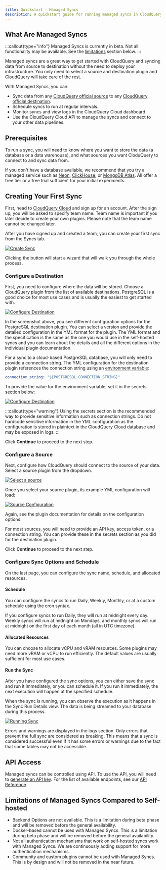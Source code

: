 ```yaml
---
title: Quickstart - Managed Syncs
description: A quickstart guide for running managed syncs in CloudQuery Cloud
---
```


## What Are Managed Syncs

:::callout{type="info"}
Managed Syncs is currently in beta. Not all functionality may be available. See the [limitations](#limitations-of-managed-syncs-compared-to-self-hosted) section below.
:::

Managed syncs are a great way to get started with CloudQuery and syncing data from source to destination without the need to deploy your infrastructure. You only need to select a source and destination plugin and CloudQuery will take care of the rest.

With Managed Syncs, you can:

- Sync data from any [CloudQuery official source](https://hub.cloudquery.io/plugins/source?authors=official) to any [CloudQuery official destination](https://hub.cloudquery.io/plugins/destination?authors=official).
- Schedule syncs to run at regular intervals.
- Monitor syncs and view logs in the CloudQuery Cloud dashboard.
- Use the CloudQuery Cloud API to manage the syncs and connect to your other data pipelines.

## Prerequisites

To run a sync, you will need to know where you want to store the data (a database or a data warehouse), and what sources you want CloduQuery to connect to and sync data from.

If you don't have a database available, we recommend that you try a managed service such as [Neon](https://neon.tech/), [ClickHouse](https://clickhouse.com/), or [MongoDB Atlas](https://www.mongodb.com/atlas/database). All offer a free tier or a free trial sufficient for your initial experiments.

## Creating Your First Sync

First, head to [CloudQuery Cloud](https://cloud.cloudquery.io) and sign up for an account. After the sign up, you will be asked to specify team name. Team name is important if you later decide to create your own plugins. Please note that the team name cannot be changed later.

After you have signed up and created a team, you can create your first sync from the Syncs tab.

[![Create Sync](/images/docs/quickstart/empty-syncs.png)](/images/docs/quickstart/empty-syncs.png)

Clicking the button will start a wizard that will walk you through the whole process.

### Configure a Destination

First, you need to configure where the data will be stored. Choose a CloudQuery plugin from the list of available destinations. PostgreSQL is a good choice for most use cases and is usually the easiest to get started with.

[![Configure Destination](/images/docs/quickstart/destination.png)](/images/docs/quickstart/destination.png)

In the screenshot above, you see different configuration options for the PostgreSQL destination plugin. You can select a version and provide the detailed configuration in the YML format for the plugin. The YML format and the specification is the same as the one you would use in the self-hosted syncs and you can learn about the details and all the different options in the individual plugin documentation.

For a sync to a cloud-based PostgreSQL database, you will only need to provide a connection string. The YML configuration for the destination plugin references the connection string using an [environment variable](/docs/advanced-topics/environment-variable-substitution):

```yaml
connection_string: "${POSTGRESQL_CONNECTION_STRING}"
```

To provide the value for the environment variable, set it in the secrets section below:

[![Configure Destination](/images/docs/quickstart/secrets.png)](/images/docs/quickstart/secrets.png)

:::callout{type="warning"}
Using the secrets section is the recommended way to provide sensitive information such as connection strings. Do not hardcode sensitive information in the YML configuration as the configuration is stored in plaintext in the CloudQuery Cloud database and may be exposed in logs.
:::

Click **Continue** to proceed to the next step.

### Configure a Source

Next, configure how CloudQuery should connect to the source of your data. Select a source plugin from the dropdown.

[![Select a source](/images/docs/quickstart/source-1.png)](/images/docs/quickstart/source-1.png)

Once you select your source plugin, its example YML configuration will load:

[![Source Configuration](/images/docs/quickstart/source-2.png)](/images/docs/quickstart/source-2.png)

Again, see the plugin documentation for details on the configuration options.

For most sources, you will need to provide an API key, access token, or a connection string. You can provide these in the secrets section as you did for the destination plugin. 

Click **Continue** to proceed to the next step.

### Configure Sync Options and Schedule

On the last page, you can configure the sync name, schedule, and allocated resources.

#### Schedule

You can configure the syncs to run Daily, Weekly, Monthly, or at a custom schedule using the cron syntax.

If you configure syncs to run Daily, they will run at midnight every day. Weekly syncs will run at midnight on Mondays, and monthly syncs will run at midnight on the first day of each month (all in UTC timezone).

#### Allocated Resources

You can choose to allocate vCPU and vRAM resources. Some plugins may need more vRAM or vCPU to run efficiently. The default values are usually sufficient for most use cases.

#### Run the Sync

After you have configured the sync options, you can either save the sync and run it immediately, or you can schedule it. If you run it immediately, the next execution will happen at the specified schedule.

When the sync is running, you can observe the execution as it happens in the Sync Run Details view. The data is being streamed to your database during this process.

[![Running Sync](/images/docs/quickstart/running.png)](/images/docs/quickstart/running.png)

Errors and warnings are displayed in the logs section. Only errors that prevent the full sync are considered as breaking. This means that a sync is considered successful even if it has some errors or warnings due to the fact that some tables may not be accessible.

## API Access

Managed syncs can be controlled using API. To use the API, you will need to [generate an API key](/docs/deployment/generate-api-key). For the list of available endpoints, see our [API Reference](https://api-docs.cloudquery.io/#tag/syncs).

## Limitations of Managed Syncs Compared to Self-hosted

- Backend Options are not available. This is a limitation during beta phase and will be removed before the general availability.
- Docker-based cannot be used with Managed Syncs. This is a limitation during beta phase and will be removed before the general availability.
- Not all authentication mechanisms that work on self-hosted syncs work with Managed Syncs. We are continuously adding support for more authentication mechanisms.
- Community and custom plugins cannot be used with Managed Syncs. This is by design and will not be removed in the near future.